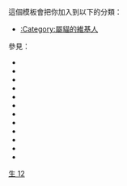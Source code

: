 {{Userbox-2
|border-c=#00FF80
|border-s=1
|id1-c=#00FFFF
|id1-s=15
|id1=[[生肖|貓]]
|id2-c=#00FFFF
|id2=[[File:Emoji u1f408.svg|40px|alt=]]
|info-c=#00FF80
|info-s=10
|info=這個用戶屬'''[[貓]]'''。
}}
<includeonly>[[Category:屬貓的维基人|{{PAGENAME}}]]</includeonly>
<noinclude>
<p style="clear: both; padding-top: 2em">
這個模板會把你加入到以下的分類：
*[[:Category:屬貓的維基人]]

參見：
*{{tl|User 生肖：鼠}}
*{{tl|User 生肖：牛}}
*{{tl|User 生肖：虎}}
*{{tl|User 生肖：兔}}
*{{tl|User 生肖：龙}}
*{{tl|User 生肖：蛇}}
*{{tl|User 生肖：马}}
*{{tl|User 生肖：羊}}
*{{tl|User 生肖：猴}}
*{{tl|User 生肖：鸡}}
*{{tl|User 生肖：狗}}
*{{tl|User 生肖：猪}}
</p>

[[Category:星座生肖用戶框模板|生 12]]
</noinclude>